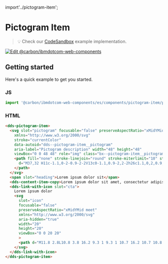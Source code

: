 import'../pictogram-item';

# Pictogram Item

> 💡 Check our
> [CodeSandbox](https://githubbox.com/carbon-design-system/carbon-for-ibm-dotcom/tree/master/packages/web-components/examples/codesandbox/components/pictogram-item)
> example implementation.

[![Edit @carbon/ibmdotcom-web-components](https://codesandbox.io/static/img/play-codesandbox.svg)](https://githubbox.com/carbon-design-system/carbon-for-ibm-dotcom/tree/master/packages/web-components/examples/codesandbox/components/pictogram-item)

## Getting started

Here's a quick example to get you started.

### JS

```javascript
import '@carbon/ibmdotcom-web-components/es/components/pictogram-item/pictogram-item.js';
```

### HTML

```html
<dds-pictogram-item>
  <svg slot="pictogram" focusable="false" preserveAspectRatio="xMidYMid meet"
    xmlns="http://www.w3.org/2000/svg"
    stroke="currentColor"
    data-autoid="dds--pictogram-item__pictogram"
    aria-label="Pictogram description" width="48" height="48"
    viewBox="0 0 48 48" role="img" class="bx--pictogram-item__pictogram">
    <path fill="none" stroke-linejoin="round" stroke-miterlimit="10" stroke-width=".72"
      d="M37,32 H11c-1.1,0-2-0.9-2-2V13c0-1.1,0.9-2,2-2h26c1.1,0,2,0.9,2,2v17C39,31.1,38.1,32,37,32z M17,37h14 M24,32v5 M9,27h30">
    </path>
  </svg>
  <span slot="heading">Lorem ipsum dolor sit</span>
  <dds-content-item-copy>Lorem ipsum dolor sit amet, consectetur adipiscing elit, sed do eiusmod tempor incididunt ut labore et dolore magna aliqua. Ut enim ad minim veniam</dds-content-item-copy>
  <dds-link-with-icon slot="cta">
    Lorem ipsum dolor
    <svg
      slot="icon"
      focusable="false"
      preserveAspectRatio="xMidYMid meet"
      xmlns="http://www.w3.org/2000/svg"
      aria-hidden="true"
      width="20"
      height="20"
      viewBox="0 0 20 20"
      >
      <path d="M11.8 2.8L10.8 3.8 16.2 9.3 1 9.3 1 10.7 16.2 10.7 10.8 16.2 11.8 17.2 19 10z"></path>
    </svg>
  </dds-link-with-icon>
</dds-pictogram-item>
```

<Description markdown={markdownContents} />

<Description markdown={contributing} />
